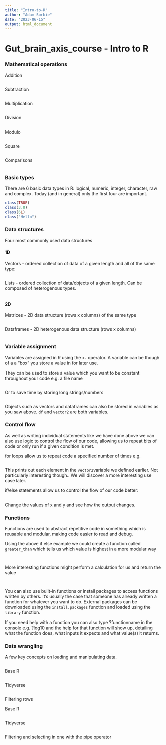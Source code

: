 ---
title: "Intro-to-R"
author: "Adam Sorbie"
date: "2023-06-15"
output: html_document
---

# Gut_brain_axis_course - Intro to R

### Mathematical operations 

Addition
```{r}

```

Subtraction 
```{r}

```

Multiplication 
```{r}

```

Division
```{r}

```

Modulo 
```{r}

```

Square
```{r}

``` 

Comparisons

```{r}

``` 

### Basic types 

There are 6 basic data types in R: logical, numeric, integer, character, raw and complex. Today (and in general) only the first four are important. 

```{r}
class(TRUE)
class(3.0)
class(6L)
class("Hello")
```

### Data structures 

Four most commonly used data structures 

#### 1D
Vectors - ordered collection of data of a given length and all of the same type:
```{r}

```

Lists - ordered collection of data/objects of a given length. Can be composed of heterogenous types. 
```{r}

```

#### 2D 

Matrices - 2D data structure (rows x columns) of the same type
```{r}

```

Dataframes - 2D heterogenous data structure (rows x columns)
```{r}

```

### Variable assignment 

Variables are assigned in R using the ```<-``` operator. A variable can be though of a a "box" you store a value in for later use.

They can be used to store a value which you want to be constant throughout your code e.g. a file name 
```{r}

```

Or to save time by storing long strings/numbers 
```{r}

```

Objects such as vectors and dataframes can also be stored in variables as you saw above. ```df``` and ```vector2``` are both variables. 

### Control flow

As well as writing individual statements like we have done above we can also use logic to control the flow of our code, allowing us to repeat bits of code or only run if a given condition is met. 

for loops allow us to repeat code a specified number of times e.g.

```{r}

```

This prints out each element in the ```vector2```variable we defined earlier. Not particularly interesting though.. 
We will discover a more interesting use case later. 

if/else statements allow us to control the flow of our code better: 

```{r}

```

Change the values of x and y and see how the output changes. 

### Functions 

Functions are used to abstract repetitive code in something which is reusable and modular, making code easier to read and debug. 

Using the above if else example we could create a function called ```greater_than``` which tells us which value is highest in a more modular way
```{r}

```

```{r}

```

More interesting functions might perform a calculation for us and return the value 

```{r}

```

```{r}

```

You can also use built-in functions or install packages to access functions written by others. It's usually the case that someone has already written a function for whatever you want to do. 
External packages can be downloaded using the ```install.packages``` function and loaded using the ```library``` function. 

If you need help with a function you can also type ?functionname in the console e.g. ?log10 and the help for that function will show up, detailing what the function does, what inputs it expects and what value(s) it returns. 

### Data wrangling 

A few key concepts on loading and manipulating data.
```{r}

```

Base R 

```{r}

```
Tidyverse
```{r}

```

Filtering rows 

Base R 
```{r}

```
Tidyverse
```{r}

```

Filtering and selecting in one with the pipe operator 
```{r}

```